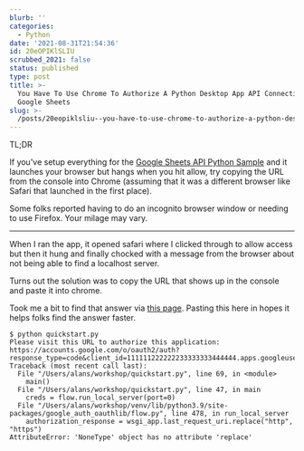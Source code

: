 ```yaml
---
blurb: ''
categories:
  - Python
date: '2021-08-31T21:54:36'
id: 20eOPIKlSLIU
scrubbed_2021: false
status: published
type: post
title: >-
  You Have To Use Chrome To Authorize A Python Desktop App API Connection To
  Google Sheets
slug: >-
  /posts/20eopiklsliu--you-have-to-use-chrome-to-authorize-a-python-desktop-app-api-connection-to-google-sheets
---
```


TL;DR

If you've setup everything for the [Google Sheets API Python Sample](https://developers.google.com/sheets/api/quickstart/python) and it launches your browser but hangs when you hit allow, try copying the URL from the console into Chrome (assuming that it was a different browser like Safari that launched in the first place).

Some folks reported having to do an incognito browser window or needing to use Firefox. Your milage may vary.

---


When I ran the app, it opened safari where I clicked through to allow access but then it hung and finally chocked with a message from the browser about not being able to find a localhost server. 

Turns out the solution was to copy the URL that shows up in the console and paste it into chrome. 

Took me a bit to find that answer via [this page](https://github.com/googleworkspace/python-samples/issues/88). Pasting this here in hopes it helps folks find the answer faster. 


```
$ python quickstart.py
Please visit this URL to authorize this application: https://accounts.google.com/o/oauth2/auth?response_type=code&client_id=111111222222233333333444444.apps.googleusercontent.com&redirect_uri=http%3A%2F%2Flocalhost%3A55493%2F&scope=https%3A%2F%2Fwww.googleapis.com%2Fauth%2Fspreadsheets.readonly&state=1111122223334444455555&access_type=offline
Traceback (most recent call last):
  File "/Users/alans/workshop/quickstart.py", line 69, in <module>
    main()
  File "/Users/alans/workshop/quickstart.py", line 47, in main
    creds = flow.run_local_server(port=0)
  File "/Users/alans/workshop/venv/lib/python3.9/site-packages/google_auth_oauthlib/flow.py", line 478, in run_local_server
    authorization_response = wsgi_app.last_request_uri.replace("http", "https")
AttributeError: 'NoneType' object has no attribute 'replace'
```
